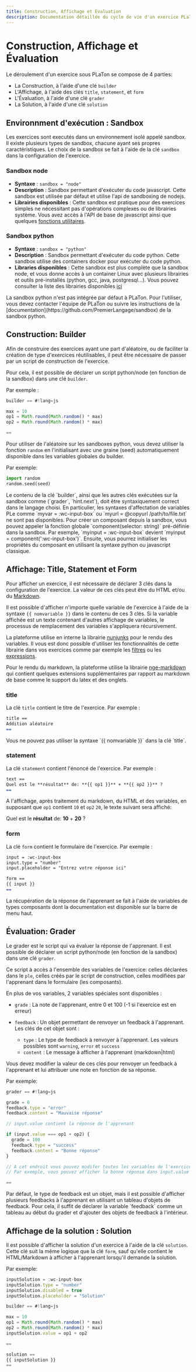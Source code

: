 ```yaml
---
title: Construction, Affichage et Évaluation
description: Documentation détaillée du cycle de vie d'un exercice PLaTon, couvrant les phases de construction, affichage, évaluation et solution, ainsi que les différentes sandboxes d'exécution disponibles.
---
```



# Construction, Affichage et Évaluation

Le déroulement d'un exercice sous PLaTon se compose de 4 parties:

- La Construction, à l'aide d'une clé `builder`
- L'Affichage, à l'aide des clés `title`, `statement`, et `form`
- L'Évaluation, à l'aide d'une clé `grader`
- La Solution, à l'aide d'une clé `solution`

## Environnment d'exécution : Sandbox

Les exercices sont executés dans un environnement isolé appelé sandbox. Il existe plusieurs types de sandbox, chacune ayant ses propres caractéristiques.
Le choix de la sandbox se fait à l'aide de la clé `sandbox` dans la configuration de l'exercice.

### Sandbox node

- **Syntaxe** : `sandbox = "node"`
- **Description** : Sandbox permettant d'exécuter du code javascript. Cette sandbox est utilisée par défaut et utilise l'api de sandboxing de nodejs.
- **Librairies disponibles** : Cette sandbox est pratique pour des exercices simples ne nécessitant pas d'opérations complexes ou de librairies système.
  Vous avez accès à l'API de base de javascript ainsi que quelques [fonctions utilitaires](https://github.com/cisstech/platon/blob/main/libs/feature/player/server/src/lib/sandboxes/node/node-sandbox-api.ts#L22).

### Sandbox python

- **Syntaxe** : `sandbox = "python"`
- **Description** : Sandbox permettant d'exécuter du code python. Cette sandbox utilise des containers docker pour exécuter du code python.
- **Libraries disponibles** : Cette sandbox est plus complète que la sandbox node, et vous donne accès à un container Linux avec plusieurs librairies et outils pré-installés (python, gcc, java, postgresql...).
  Vous pouvez consulter la liste des librairies disponibles [ici](https://github.com/PremierLangage/sandbox/blob/master/docker/Dockerfile)

<Callout type="warning">
  La sandbox python n'est pas intégrée par défaut à PLaTon. Pour l'utiliser, vous devez contacter l'équipe de PLaTon ou
  suivre les instructions de la [documentation](https://github.com/PremierLangage/sandbox) de la sandbox python.
</Callout>

## Construction: Builder

Afin de construire des exercices ayant une part d'aléatoire, ou de faciliter la création de type d'exercices réutilisables, il peut être nécessaire de passer par un script de construction de l'exercice.

Pour cela, il est possible de déclarer un script python/node (en fonction de la sandbox) dans une clé `builder`.

Par exemple :

```js
builder == #!lang=js

max = 10
op1 = Math.round(Math.random() * max)
op2 = Math.round(Math.random() * max)

==
```

Pour utiliser de l'aléatoire sur les sandboxes python, vous devez utiliser la fonction `random` en l'initialisant avec une graine (seed) automatiquement disponible dans les variables globales du builder.

Par exemple:

```python
import random
random.seed(seed)
```

<Callout type="info">
Le contenu de la clé `builder`, ainsi que les autres clés exécutées sur la sandbox comme (`grader`, `hint.next`), doit être syntaxiquement correct dans le langage choisi.
En particulier, les syntaxes d'affectation de variables PLe comme `myvar = :wc-input-box` ou `myurl = @copyurl /path/to/file.txt` ne sont pas disponibles.
Pour créer un composant depuis la sandbox, vous pouvez appeler la fonction globale `component(selector: string)` pré-définie dans la sandbox. Par exemple, `myinput = :wc-input-box` devient `myinput = component(':wc-input-box')`.
Ensuite, vous pourrez initialiser les propriétés du composant en utilisant la syntaxe python ou javascript classique.
</Callout>

## Affichage: Title, Statement et Form

Pour afficher un exercice, il est nécessaire de déclarer 3 clés dans la configuration de l'exercice. La valeur de ces clés peut être du HTML et/ou du [Markdown](https://fr.wikipedia.org/wiki/Markdown).

Il est possible d'afficher n'importe quelle variable de l'exercice à l'aide de la syntaxe `{{ nomvariable }}` dans le contenu de ces 3 clés.
Si la variable affichée est un texte contenant d'autres affichage de variables, le processus de remplacement des variables s'appliquera récursivement.

La plateforme utilise en interne la librairie [nunjunks](https://mozilla.github.io/nunjucks/) pour le rendu des variables. Il vous est donc possible d'utiliser les fonctionnalités de cette librairie dans vos exercices
comme par exemple les [filtres](https://mozilla.github.io/nunjucks/templating.html#filters) ou les [expressions](https://mozilla.github.io/nunjucks/templating.html#if-expression).

Pour le rendu du markdown, la plateforme utilise la librairie [nge-markdown](https://cisstech.github.io/nge/docs/nge-markdown/cheatsheet) qui contient quelques extensions supplémentaires par rapport au markdown de base comme le support du latex et des onglets.

### title

La clé `title` contient le titre de l'exercice. Par exemple :

```markdown
title ==
Addition aléatoire
==
```

<Callout type="warning">
  Vous ne pouvez pas utiliser la syntaxe `{{ nomvariable }}` dans la clé `title`.
</Callout>

### statement

La clé `statement` contient l'énoncé de l'exercice. Par exemple :

```markdown
text ==
Quel est le **résultat** de: **{{ op1 }}** + **{{ op2 }}** ?
==
```

A l'affichage, après traitement du markdown, du HTML et des variables, en supposant que `op1` contient `10` et `op2` `20`, le texte suivant sera affiché:

Quel est le **résultat** de: **10** + **20** ?

### form

La clé `form` contient le formulaire de l'exercice. Par exemple :

```markdown
input = :wc-input-box
input.type = "number"
input.placeholder = "Entrez votre réponse ici"

form ==
{{ input }}
==
```

<Callout type="info">
  La récupération de la réponse de l'apprenant se fait à l'aide de variables de types composants dont la documentation
  est disponible sur la barre de menu haut.
</Callout>

## Évaluation: Grader

Le grader est le script qui va évaluer la réponse de l'apprenant. Il est possible de déclarer un script python/node (en fonction de la sandbox) dans une clé `grader`.

Ce script à accès à l'ensemble des variables de l'exercice: celles déclarées dans le `ple`, celles créés par le script de construction, celles modifiées par l'apprenant dans le formulaire (les composants).

En plus de vos variables, 2 variables spéciales sont disponibles :

- `grade` : La note de l'apprenant, entre 0 et 100 (-1 si l'exercice est en erreur)

- `feedback` : Un objet permettant de renvoyer un feedback à l'apprenant. Les clés de cet objet sont :
  - `type` : Le type de feedback à renvoyer à l'apprenant. Les valeurs possibles sont `warning`, `error` et `success`
  - `content` : Le message à afficher à l'apprenant (markdown|html)

Vous devez modifier la valeur de ces clés pour renvoyer un feedback à l'apprenant et lui attribuer une note en fonction de sa réponse.

Par exemple:

```js
grader == #!lang=js

grade = 0
feedback.type = "error"
feedback.content = "Mauvaise réponse"

// input.value contient la réponse de l'apprenant

if (input.value === op1 + op2) {
  grade = 100
  feedback.type = "success"
  feedback.content = "Bonne réponse"
}

// A cet endroit vous pouvez modifer toutes les variables de l'exercice avant de les renvoyer à l'apprenant.
// Par exemple, vous pouvez afficher la bonne réponse dans input.value

==

```

<Callout type="info">
  Par défaut, le type de feedback est un objet, mais il est possible d'afficher plusieurs feedbacks à l'apprenant en
  utilisant un tableau d'objets de feedback. Pour cela, il suffit de déclarer la variable `feedback` comme un tableau au
  début du grader et d'ajouter des objets de feedback à l'intérieur.
</Callout>

## Affichage de la solution : Solution

Il est possible d'afficher la solution d'un exercice à l'aide de la clé `solution`. Cette clé suit la même logique que la clé `form`, sauf qu'elle contient le HTML/Markdown à afficher à l'apprenant lorsqu'il demande la solution.

Par exemple:

```js
inputSolution = :wc-input-box
inputSolution.type = "number"
inputSolution.disabled = true
inputSolution.placeholder = "Solution"

builder == #!lang=js

max = 10
op1 = Math.round(Math.random() * max)
op2 = Math.round(Math.random() * max)
inputSolution.value = op1 + op2

==

solution ==
{{ inputSolution }}
==
```
